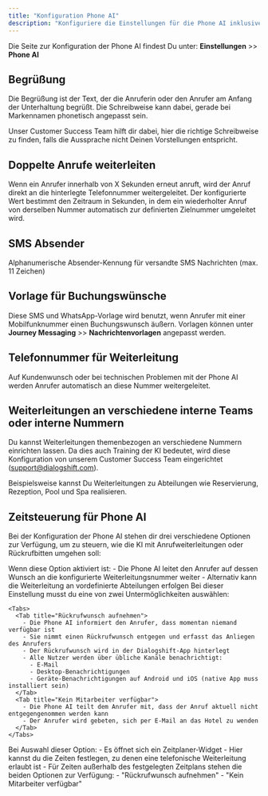 ```yaml
---
title: "Konfiguration Phone AI"
description: "Konfiguriere die Einstellungen für die Phone AI inklusive Begrüßung, Weiterleitungen und Zeitsteuerung"
---
```


Die Seite zur Konfiguration der Phone AI findest Du unter: **Einstellungen** >> **Phone AI**

## Begrüßung

Die Begrüßung ist der Text, der die Anruferin oder den Anrufer am Anfang der Unterhaltung begrüßt. Die Schreibweise kann dabei, gerade bei Markennamen phonetisch angepasst sein.

<Note>
Unser Customer Success Team hilft dir dabei, hier die richtige Schreibweise zu finden, falls die Aussprache nicht Deinen Vorstellungen entspricht.
</Note>

## Doppelte Anrufe weiterleiten

Wenn ein Anrufer innerhalb von X Sekunden erneut anruft, wird der Anruf direkt an die hinterlegte Telefonnummer weitergeleitet. Der konfigurierte Wert bestimmt den Zeitraum in Sekunden, in dem ein wiederholter Anruf von derselben Nummer automatisch zur definierten Zielnummer umgeleitet wird.

## SMS Absender

Alphanumerische Absender-Kennung für versandte SMS Nachrichten (max. 11 Zeichen)

## Vorlage für Buchungswünsche

Diese SMS und WhatsApp-Vorlage wird benutzt, wenn Anrufer mit einer Mobilfunknummer einen Buchungswunsch äußern. Vorlagen können unter **Journey Messaging** >> **Nachrichtenvorlagen** angepasst werden.

## Telefonnummer für Weiterleitung

Auf Kundenwunsch oder bei technischen Problemen mit der Phone AI werden Anrufer automatisch an diese Nummer weitergeleitet.

## Weiterleitungen an verschiedene interne Teams oder interne Nummern

Du kannst Weiterleitungen themenbezogen an verschiedene Nummern einrichten lassen. Da dies auch Training der KI bedeutet, wird diese Konfiguration von unserem Customer Success Team eingerichtet (support@dialogshift.com).

<Info>
Beispielsweise kannst Du Weiterleitungen zu Abteilungen wie Reservierung, Rezeption, Pool und Spa realisieren.
</Info>

## Zeitsteuerung für Phone AI

Bei der Konfiguration der Phone AI stehen dir drei verschiedene Optionen zur Verfügung, um zu steuern, wie die KI mit Anrufweiterleitungen oder Rückrufbitten umgehen soll:

<Steps>
  <Step title="Erlaube der AI immer an einen Menschen weiterzuleiten">
    Wenn diese Option aktiviert ist:
    - Die Phone AI leitet den Anrufer auf dessen Wunsch an die konfigurierte Weiterleitungsnummer weiter
    - Alternativ kann die Weiterleitung an vordefinierte Abteilungen erfolgen
  </Step>
  
  <Step title="Die AI darf nicht an einen Menschen weiterleiten">
    Bei dieser Einstellung musst du eine von zwei Untermöglichkeiten auswählen:

    <Tabs>
      <Tab title="Rückrufwunsch aufnehmen">
        - Die Phone AI informiert den Anrufer, dass momentan niemand verfügbar ist
        - Sie nimmt einen Rückrufwunsch entgegen und erfasst das Anliegen des Anrufers
        - Der Rückrufwunsch wird in der Dialogshift-App hinterlegt
        - Alle Nutzer werden über übliche Kanäle benachrichtigt:
          - E-Mail
          - Desktop-Benachrichtigungen
          - Geräte-Benachrichtigungen auf Android und iOS (native App muss installiert sein)
      </Tab>
      <Tab title="Kein Mitarbeiter verfügbar">
        - Die Phone AI teilt dem Anrufer mit, dass der Anruf aktuell nicht entgegengenommen werden kann
        - Der Anrufer wird gebeten, sich per E-Mail an das Hotel zu wenden
      </Tab>
    </Tabs>
  </Step>
  
  <Step title="Erlaube der AI, basierend auf einem Zeitplan an einen Menschen weiterzuleiten">
    Bei Auswahl dieser Option:
    - Es öffnet sich ein Zeitplaner-Widget
    - Hier kannst du die Zeiten festlegen, zu denen eine telefonische Weiterleitung erlaubt ist
    - Für Zeiten außerhalb des festgelegten Zeitplans stehen die beiden Optionen zur Verfügung:
      - "Rückrufwunsch aufnehmen"
      - "Kein Mitarbeiter verfügbar"
  </Step>
</Steps>